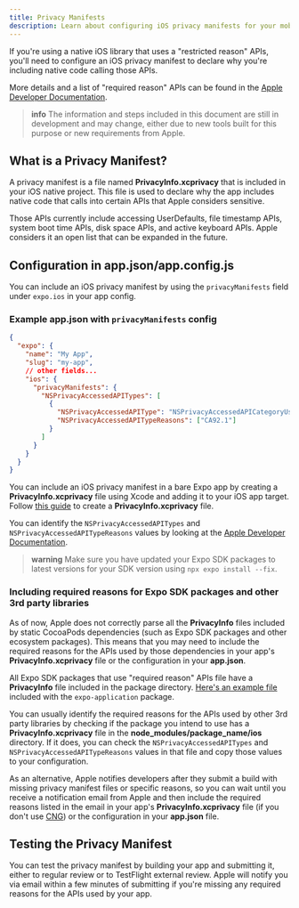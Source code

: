 ```yaml
---
title: Privacy Manifests
description: Learn about configuring iOS privacy manifests for your mobile app.
---
```



If you're using a native iOS library that uses a "restricted reason" APIs, you'll need to configure an iOS privacy manifest to declare why you're including native code calling those APIs.

More details and a list of "required reason" APIs can be found in the [Apple Developer Documentation](https://developer.apple.com/documentation/bundleresources/privacy_manifest_files).

> **info** The information and steps included in this document are still in development and may change, either due to new tools built for this purpose or new requirements from Apple.

## What is a Privacy Manifest?

A privacy manifest is a file named **PrivacyInfo.xcprivacy** that is included in your iOS native project. This file is used to declare why the app includes native code that calls into certain APIs that Apple considers sensitive.

Those APIs currently include accessing UserDefaults, file timestamp APIs, system boot time APIs, disk space APIs, and active keyboard APIs. Apple considers it an open list that can be expanded in the future.

## Configuration in app.json/app.config.js

You can include an iOS privacy manifest by using the `privacyManifests` field under `expo.ios` in your app config.

### Example app.json with `privacyManifests` config

```json
{
  "expo": {
    "name": "My App",
    "slug": "my-app",
    // other fields...
    "ios": {
      "privacyManifests": {
        "NSPrivacyAccessedAPITypes": [
          {
            "NSPrivacyAccessedAPIType": "NSPrivacyAccessedAPICategoryUserDefaults",
            "NSPrivacyAccessedAPITypeReasons": ["CA92.1"]
          }
        ]
      }
    }
  }
}
```

<ConfigReactNative>

You can include an iOS privacy manifest in a bare Expo app by creating a **PrivacyInfo.xcprivacy** file using Xcode and adding it to your iOS app target.
Follow [this guide](https://developer.apple.com/documentation/bundleresources/privacy_manifest_files) to create a **PrivacyInfo.xcprivacy** file.

</ConfigReactNative>

You can identify the `NSPrivacyAccessedAPITypes` and `NSPrivacyAccessedAPITypeReasons` values by looking at the [Apple Developer Documentation](https://developer.apple.com/documentation/bundleresources/privacy_manifest_files/describing_use_of_required_reason_api).

> **warning** Make sure you have updated your Expo SDK packages to latest versions for your SDK version using `npx expo install --fix`.

### Including required reasons for Expo SDK packages and other 3rd party libraries

As of now, Apple does not correctly parse all the **PrivacyInfo** files included by static CocoaPods dependencies (such as Expo SDK packages and other ecosystem packages). This means that you may need to include the required reasons for the APIs used by those dependencies in your app's **PrivacyInfo.xcprivacy** file or the configuration in your **app.json**.

All Expo SDK packages that use "required reason" APIs file have a **PrivacyInfo** file included in the package directory. [Here's an example file](https://github.com/expo/expo/blob/main/packages/expo-application/ios/PrivacyInfo.xcprivacy) included with the `expo-application` package.

You can usually identify the required reasons for the APIs used by other 3rd party libraries by checking if the package you intend to use has a **PrivacyInfo.xcprivacy** file in the **node_modules/package_name/ios** directory. If it does, you can check the `NSPrivacyAccessedAPITypes` and `NSPrivacyAccessedAPITypeReasons` values in that file and copy those values to your configuration.

As an alternative, Apple notifies developers after they submit a build with missing privacy manifest files or specific reasons, so you can wait until you receive a notification email from Apple and then include the required reasons listed in the email in your app's **PrivacyInfo.xcprivacy** file (if you don't use [CNG](/workflow/continuous-native-generation/)) or the configuration in your **app.json** file.

## Testing the Privacy Manifest

You can test the privacy manifest by building your app and submitting it, either to regular review or to TestFlight external review. Apple will notify you via email within a few minutes of submitting if you're missing any required reasons for the APIs used by your app.
